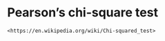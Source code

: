 # Pearson's chi-square test {#chisquare}

```block2
<https://en.wikipedia.org/wiki/Chi-squared_test>
```

